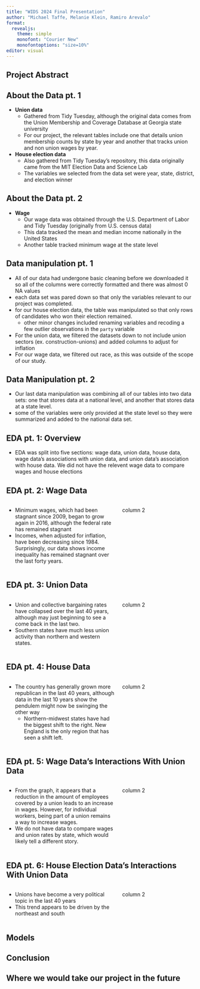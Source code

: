 ```yaml
---
title: "WIDS 2024 Final Presentation"
author: "Michael Taffe, Melanie Klein, Ramiro Arevalo"
format: 
  revealjs:
    theme: simple
    monofont: "Courier New"
    monofontoptions: "size=10%"
editor: visual
---
```


## Project Abstract



## About the Data pt. 1 {.smaller}

* **Union data**
  * Gathered from Tidy Tuesday, although the original data comes from the Union Membership and Coverage Database at Georgia state university
  * For our project, the relevant tables include one that details union membership counts by state by year and another that tracks union and non union wages by year.
* **House election data**
  * Also gathered from Tidy Tuesday's repository, this data originally came from the MIT Election Data and Science Lab
  * The variables we selected from the data set were year, state, district, and election winner
  
## About the Data pt. 2 {.smaller}
* **Wage**
  * Our wage data was obtained through the U.S. Department of Labor and Tidy Tuesday (originally from U.S. census data)
  * This data tracked the mean and median income nationally in the United States
  * Another table tracked minimum wage at the state level
  

## Data manipulation pt. 1
* All of our data had undergone basic cleaning before we downloaded it so all of the columns were correctly formatted and there was almost 0 NA values
* each data set was pared down so that only the variables relevant to our project was completed.
* for our house election data, the table was manipulated so that only rows of candidates who won their election remained.
  * other minor changes included renaming variables and recoding a few outlier observations in the `party` variable
* For the union data, we filtered the datasets down to not include union sectors (ex. construction-unions) and added columns to adjust for inflation
* For our wage data, we filtered out race, as this was outside of the scope of our study.

## Data Manipulation pt. 2
* Our last data manipulation was combining all of our tables into two data sets: one that stores data at a national level, and another that stores data at a state level.
* some of the variables were only provided at the state level so they were summarized and added to the national data set.

## EDA pt. 1: Overview

* EDA was split into five sections: wage data, union data, house data, wage data's associations with union data, and union data's association with house data. We did not have the relevent wage data to compare wages and house elections

## EDA pt. 2: Wage Data
:::: {.columns}

::: {.column width="60%"}
* Minimum wages, which had been stagnant since 2009, began to grow again in 2016, although the federal rate has remained stagnant
* Incomes, when adjusted for inflation, have been decreasing since 1984. Surprisingly, our data shows income inequality has remained stagnant over the last forty years.
:::

::: {.column width="40%"}
column 2
:::

::::

## EDA pt. 3: Union Data
:::: {.columns}

::: {.column width="60%"}
* Union and collective bargaining rates have collapsed over the last 40 years, although may just beginning to see a come back in the last two.
* Southern states have much less union activity than northern and western states.
:::

::: {.column width="40%"}
column 2
:::

::::

## EDA pt. 4: House Data 
:::: {.columns}

::: {.column width="60%"}
* The country has generally grown more republican in the last 40 years, although data in the last 10 years show the pendulem might now be swinging the other way
  * Northern-midwest states have had the biggest shift to the right. New England is the only region that has seen a shift left. 
:::

::: {.column width="40%"}
column 2
:::

::::

## EDA pt. 5: Wage Data's Interactions With Union Data
:::: {.columns}

::: {.column width="60%"}
* From the graph, it appears that a reduction in the amount of employees covered by a union leads to an increase in wages. However, for individual workers, being part of a union remains a way to increase wages. 
* We do not have data to compare wages and union rates by state, which would likely tell a different story.
:::

::: {.column width="40%"}
column 2
:::

::::

## EDA pt. 6: House Election Data's Interactions With Union Data
:::: {.columns}

::: {.column width="60%"}
* Unions have become a very political topic in the last 40 years
* This trend appears to be driven by the northeast and south
:::

::: {.column width="40%"}
column 2
:::

::::

## Models

## Conclusion

## Where we would take our project in the future


##